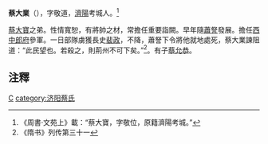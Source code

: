 '''蔡大業'''（{{bd|?||?|}}），字敬道，[[濟陽|濟陽]]考城人。<ref>《周書·文苑上》載：“蔡大寶，字敬位，原籍濟陽考城。”</ref>

[[蔡大寶|蔡大寶]]之弟。性情寬恕，有將帥之材，常擔任重要詣闕。早年隨[[蕭詧|蕭詧]]發展。擔任[[西中郎府|西中郎府]]參軍。一日部隊虜獲長史[[裴政|裴政]]，不降，蕭詧下令將他就地處死，蔡大業諫阻道：“此民望也。若殺之，則荊州不可下矣。”<ref>《隋书》列传第三十一</ref>。有子[[蔡允恭|蔡允恭]]。

== 注釋 ==
{{reflist}}
[[category:南北朝軍事人物|C]]
[[category:济阳蔡氏|category:济阳蔡氏]]
